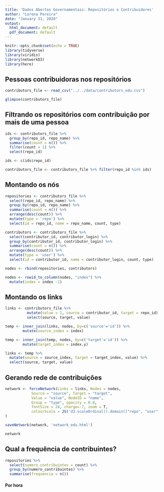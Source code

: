 ```yaml
---
title: 'Dados Abertos Governamentais: Repositórios e Contribuidores'
author: "Lorena Pereira"
date: "January 31, 2020"
output:
  html_document: default
  pdf_document: default
---
```


```r
knitr::opts_chunk$set(echo = TRUE)
library(tidyverse)
library(viridis)
library(networkD3)
library(here)

```

## Pessoas contribuidoras nos repositórios
```r

contributors_file <- read_csv("../../data/contributors_edu.csv")

glimpse(contributors_file)
```

## Filtrando os repositórios com contribuição por mais de uma pessoa
```r

ids <- contributors_file %>% 
  group_by(repo_id, repo_name) %>% 
  summarise(count = n()) %>%
  filter(count > 1) %>%
  select(repo_id)

ids <- c(ids$repo_id)

contributors_file <- contributors_file %>% filter(repo_id %in% ids)

```

## Montando os nós
```r

repositories <- contributors_file %>% 
  select(repo_id, repo_name) %>% 
  group_by(repo_id, repo_name) %>% 
  summarise(count = n()) %>% 
  arrange(desc(count)) %>%
  mutate(type = 'repo') %>%
  select(id = repo_id, name = repo_name, count, type)

contributors <- contributors_file %>% 
  select(contributor_id, contributor_login) %>% 
  group_by(contributor_id, contributor_login) %>% 
  summarise(count = n()) %>% 
  arrange(desc(count)) %>%
  mutate(type = 'user') %>% 
  select(id = contributor_id, name = contributor_login, count, type)

nodes <- rbind(repositories, contributors)

nodes <- rowid_to_column(nodes, "index") %>% 
  mutate(index = index -1)

```

## Montando os links
```r

links <- contributors_file %>% 
          mutate(value = 1, source = contributor_id, target = repo_id) %>% 
          select(source, target, value)

temp <- inner_join(links, nodes, by=c('source'='id')) %>%
        mutate(source_index = index)

temp <- inner_join(temp, nodes, by=c('target'='id')) %>%
        mutate(target_index = index.y)

links <- temp %>% 
  mutate(source = source_index, target = target_index, value) %>%
  select(source, target, value)

```

## Gerando rede de contribuições

```r

network <- forceNetwork(Links = links, Nodes = nodes,
            Source = "source", Target = "target",
            Value = "value", NodeID = "name",
            Group = "type", opacity = 0.8, 
            fontSize = 24, charge=-7, zoom = T,
            colourScale = JS('d3.scaleOrdinal().domain(["repo", "user"]).range(["#FE4A31", "#2D2E2C"])')
)

saveNetwork(network, 'network_edu.html')

network
```

## Qual a frequência de contribuintes?
```r

repositories %>% 
  select(numero_contribuintes = count) %>% 
  group_by(numero_contribuintes) %>% 
  summarise(frequencia = n())

```

#### Por hora
